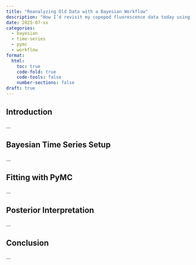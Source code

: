 ```yaml
---
title: "Reanalyzing Old Data with a Bayesian Workflow"
description: "How I’d revisit my copepod fluorescence data today using modern Bayesian tools."
date: 2025-07-xx
categories:
  - bayesian
  - time-series
  - pymc
  - workflow
format:
  html:
    toc: true
    code-fold: true
    code-tools: false
    number-sections: false
draft: true
---
```


## Introduction
...

## Bayesian Time Series Setup
...

## Fitting with PyMC
...

## Posterior Interpretation
...

## Conclusion
...
